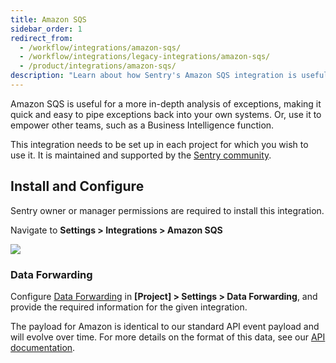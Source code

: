 ```yaml
---
title: Amazon SQS
sidebar_order: 1
redirect_from:
  - /workflow/integrations/amazon-sqs/
  - /workflow/integrations/legacy-integrations/amazon-sqs/
  - /product/integrations/amazon-sqs/
description: "Learn about how Sentry's Amazon SQS integration is useful for a more in-depth analysis of exceptions, making it quick and easy to pipe exceptions back into your own systems. Or, use it to empower other teams, such as a Business Intelligence function."
---
```


Amazon SQS is useful for a more in-depth analysis of exceptions, making it quick and easy to pipe exceptions back into your own systems. Or, use it to empower other teams, such as a Business Intelligence function.

This integration needs to be set up in each project for which you wish to use it. It is maintained and supported by the [Sentry community](https://forum.sentry.io/).

## Install and Configure

<Note>

Sentry owner or manager permissions are required to install this integration.

</Note>

Navigate to **Settings > Integrations > Amazon SQS**

![](amazon-sqs.png)

### Data Forwarding

Configure [Data Forwarding](/platform-redirect/?next=/data-management/data-forwarding/) in **[Project] > Settings > Data Forwarding**, and provide the required information for the given integration.

The payload for Amazon is identical to our standard API event payload and will evolve over time. For more details on the format of this data, see our [API documentation](/api/events/retrieve-an-event-for-a-project/).
